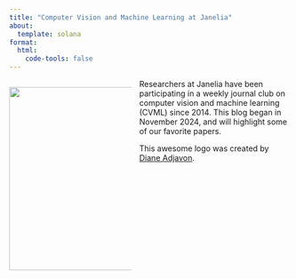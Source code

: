 ```yaml
---
title: "Computer Vision and Machine Learning at Janelia"
about:
  template: solana
format:
  html:
    code-tools: false
---
```


::: {style="width: 220; float: left; margin-right: 1em;"}
![](cvml_900x330.png){width=330}
:::

Researchers at Janelia have been participating in a weekly journal club on computer vision and machine learning (CVML) since 2014. This
blog began in November 2024, and will highlight some of our favorite papers.

This awesome logo was created by [Diane Adjavon](https://github.com/adjavon).
